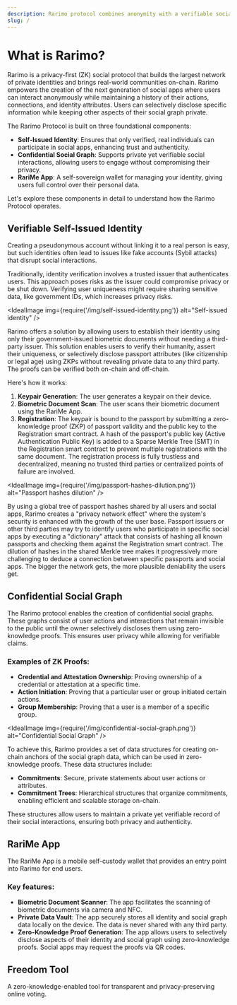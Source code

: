 ```yaml
---
description: Rarimo protocol combines anonymity with a verifiable social graph using zero-knowledge proofs, ensuring private social interactions.
slug: /
---
```


# What is Rarimo?

Rarimo is a privacy-first (ZK) social protocol that builds the largest network of private identities and brings real-world communities on-chain. Rarimo empowers the creation of the next generation of social apps where users can interact anonymously while maintaining a history of their actions, connections, and identity attributes. Users can selectively disclose specific information while keeping other aspects of their social graph private.

The Rarimo Protocol is built on three foundational components:
- **Self-Issued Identity**: Ensures that only verified, real individuals can participate in social apps, enhancing trust and authenticity.
- **Confidential Social Graph**: Supports private yet verifiable social interactions, allowing users to engage without compromising their privacy.
- **RariMe App**: A self-sovereign wallet for managing your identity, giving users full control over their personal data.

Let's explore these components in detail to understand how the Rarimo Protocol operates.

## Verifiable Self-Issued Identity

Creating a pseudonymous account without linking it to a real person is easy, but such identities often lead to issues like fake accounts (Sybil attacks) that disrupt social interactions.

Traditionally, identity verification involves a trusted issuer that authenticates users. This approach poses risks as the issuer could compromise privacy or be shut down. Verifying user uniqueness might require sharing sensitive data, like government IDs, which increases privacy risks.

<IdealImage img={require('/img/self-issued-identity.png')} alt="Self-issued identity" />

Rarimo offers a solution by allowing users to establish their identity using only their government-issued biometric documents without needing a third-party issuer. This solution enables users to verify their humanity, assert their uniqueness, or selectively disclose passport attributes (like citizenship or legal age) using ZKPs without revealing private data to any third party. The proofs can be verified both on-chain and off-chain.

Here's how it works:

1. **Keypair Generation**: The user generates a keypair on their device.
2. **Biometric Document Scan**: The user scans their biometric document using the RariMe App.
3. **Registration**: The keypair is bound to the passport by submitting a zero-knowledge proof (ZKP) of passport validity and the public key to the Registration smart contract. A hash of the passport's public key (Active Authentication Public Key) is added to a Sparse Merkle Tree (SMT) in the Registration smart contract to prevent multiple registrations with the same document. The registration process is fully trustless and decentralized, meaning no trusted third parties or centralized points of failure are involved.

<IdealImage img={require('/img/passport-hashes-dilution.png')} alt="Passport hashes dilution" />

By using a global tree of passport hashes shared by all users and social apps, Rarimo creates a "privacy network effect" where the system's security is enhanced with the growth of the user base. Passport issuers or other third parties may try to identify users who participate in specific social apps by executing a "dictionary" attack that consists of hashing all known passports and checking them against the Registration smart contract. The dilution of hashes in the shared Merkle tree makes it progressively more challenging to deduce a connection between specific passports and social apps. The bigger the network gets, the more plausible deniability the users get.

## Confidential Social Graph

The Rarimo protocol enables the creation of confidential social graphs. These graphs consist of user actions and interactions that remain invisible to the public until the owner selectively discloses them using zero-knowledge proofs. This ensures user privacy while allowing for verifiable claims.

### Examples of ZK Proofs:
- **Credential and Attestation Ownership**: Proving ownership of a credential or attestation at a specific time.
- **Action Initiation**: Proving that a particular user or group initiated certain actions.
- **Group Membership**: Proving that a user is a member of a specific group.

<IdealImage img={require('/img/confidential-social-graph.png')} alt="Confidential Social Graph" />

To achieve this, Rarimo provides a set of data structures for creating on-chain anchors of the social graph data, which can be used in zero-knowledge proofs. These data structures include:

- **Commitments**: Secure, private statements about user actions or attributes.
- **Commitment Trees**: Hierarchical structures that organize commitments, enabling efficient and scalable storage on-chain.

These structures allow users to maintain a private yet verifiable record of their social interactions, ensuring both privacy and authenticity.

## RariMe App

The RariMe App is a mobile self-custody wallet that provides an entry point into Rarimo for end users.

### Key features:

- **Biometric Document Scanner**: The app facilitates the scanning of biometric documents via camera and NFC.
- **Private Data Vault**: The app securely stores all identity and social graph data locally on the device. The data is never shared with any third party.
- **Zero-Knowledge Proof Generation**: The app allows users to selectively disclose aspects of their identity and social graph using zero-knowledge proofs. Social apps may request the proofs via QR codes.

## Freedom Tool

A zero-knowledge-enabled tool for transparent and privacy-preserving online voting.
